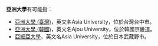 '''亞洲大學'''有可能指：
* [[亞洲大學_(臺灣)|亞洲大學 (臺灣)]]，英文名Asia University，位於台灣台中市。
* [[亞洲大學_(韓國)|亞洲大學 (韓國)]]，英文名Ajou University，位於韓國京畿道。
* [[亞細亞大學|亞細亞大學]]，英文名Asia University，位於日本武藏野市。

{{消歧义|cat=四字教育机构消歧义}}